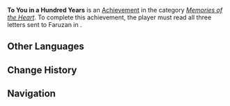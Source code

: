 {{Achievement Infobox
|id           = 84141
|order id     = 7410
|category     = Memories of the Heart
|description  = Read all the letters sent to Faruzan.
|requirements = 
|primogems    = 5
|tracking     = 
|quest        = A Confounding Conundrum
|hidden       = 1
}}
'''To You in a Hundred Years''' is an [[Achievement]] in the category ''[[Memories of the Heart]]''. To complete this achievement, the player must read all three letters sent to Faruzan in {{Quest|Wanderings of a Lonesome Shadow}}.

==Other Languages==
{{Other Languages
|en      = To You in a Hundred Years
|zhs     = 致一百年后的你
|zhs_rm  = Zhì Yībǎi Nián Zhīhòu de Nǐ
|zht     = 致一百年後的你
|zht_rm  = Zhì Yībǎi Nián Zhīhòu de Nǐ
|zh_tl   = 
|ja      = 100年後のあなたへ
|ja_rm   = Hyakunen-go no Anata he
|ja_tl   = To You in a Hundred Years
|ko      = 백 년 후의 너에게
|ko_tl   = To You in a Hundred Years
|es      = Querida tú de dentro de cien años
|es_tl   = Dear You From a Hundred Years in the Future
|fr      = À toi, dans cent ans...
|fr_tl   = To You, in a Hundred Years...
|ru      = Тебе, через сто лет
|ru_tl   = To You in a Hundred Years
|th      = แด่เธอในอีกร้อยปีให้หลัง
|th_rm   = 
|th_tl   = 
|vi      = Gửi Đến Bạn Của Trăm Năm Sau
|vi_tl   = 
|de      = An dich in hundert Jahren
|de_tl   = 
|id      = Kepada: Kamu di Seratus Tahun Mendatang
|id_tl   = To: You in the Next One Hundred Years
|pt      = Para a Você de Cem Anos Depois
|pt_tl   = 
|tr      = Yüz Yıl Sonraki Sana
|tr_tl   = 
|it      = A te fra cent'anni
|it_tl   = To You in a Hundred Years
}}

==Change History==
{{Change History|3.5}}

==Navigation==
{{Achievement Navbox|Memories of the Heart}}